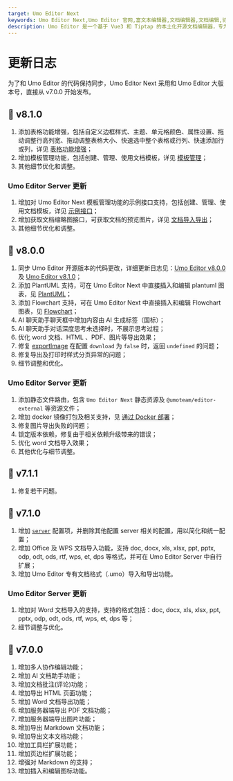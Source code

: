 ```yaml
---
target: Umo Editor Next
keywords: Umo Editor Next,Umo Editor 官网,富文本编辑器,文档编辑器,文档编辑,协同办公
description: Umo Editor 是一个基于 Vue3 和 Tiptap 的本土化开源文档编辑器，专为国人用户设计。它提供了强大的文档编辑能力和 AI 创作功能，支持分页模式、Markdown 语法、富文本编辑、多种格式的节点插入、页面样式设置、文档导出与打印等功能。此外，Umo Editor 还支持自定义扩展、多语言设置和暗色主题。
---
```



# 更新日志

<Callout type="warning" emoji="❗">
为了和 Umo Editor 的代码保持同步，Umo Editor Next 采用和 Umo Editor 大版本号，直接从 v7.0.0 开始发布。
</Callout>

## 🚀  v8.1.0
1. 添加表格功能增强，包括自定义边框样式、主题、单元格颜色、属性设置、拖动调整行高列宽、拖动调整表格大小、快速选中整个表格或行列、快速添加行或列，详见 [表格功能增强](./table)；
2. 增加模板管理功能，包括创建、管理、使用文档模板，详见 [模板管理](./template)；
3. 其他细节优化和调整。

### Umo Editor Server 更新

1. 增加对 Umo Editor Next 模板管理功能的示例接口支持，包括创建、管理、使用文档模板，详见 [示例接口](../server/api#示例接口)；
2. 增加获取文档缩略图接口，可获取文档的预览图片，详见 [文档导入导出](../server/api#文档导入导出)；
3. 其他细节优化和调整。

## 🎉  v8.0.0

1. 同步 Umo Editor 开源版本的代码更改，详细更新日志见：[Umo Editor v8.0.0](../editor/changelog#--v800-2025-08-31) 及 [Umo Editor v8.1.0](../editor/changelog#--v810-2025-09-06)；
2. 添加 PlantUML 支持，可在 Umo Editor Next 中直接插入和编辑 plantuml 图表，见 [PlantUML](./other#plantuml-图表)；
3. 添加 Flowchart 支持，可在 Umo Editor Next 中直接插入和编辑 Flowchart 图表，见 [Flowchart](./other#flowchart-图表)；
4. AI 聊天助手聊天框中增加内容由 AI 生成标签（国标）；
5. AI 聊天助手对话深度思考未选择时，不展示思考过程；
6. 优化 word 文档、HTML 、PDF、图片等导出效果；
7. 修复 [exportImage](./export#exportimage) 在配置 `download` 为 `false` 时，返回 `undefined` 的问题；
8. 修复导出及打印时样式分页异常的问题；
9. 细节调整和优化。

### Umo Editor Server 更新

1. 添加静态文件路由，包含 `Umo Editor Next` 静态资源及 `@umoteam/editor-external` 等资源文件；
2. 增加 docker 镜像打包及相关支持，见 [通过 Docker 部署](../server/docker)；
3. 修复图片导出失败的问题；
4. 锁定版本依赖，修复由于相关依赖升级带来的错误；
5. 优化 word 文档导入效果；
6. 其他优化与细节调整。

## 🚀  v7.1.1

1. 修复若干问题。

## 🚀  v7.1.0

1. 增加 [`server`](./server) 配置项，并删除其他配置 server 相关的配置，用以简化和统一配置；
2. 增加 Office 及 WPS 文档导入功能，支持 doc, docx, xls, xlsx, ppt, pptx, odp, odt, ods, rtf, wps, et, dps 等格式，并可在 Umo Editor Server 中自行扩展；
3. 增加 Umo Editor 专有文档格式（.umo）导入和导出功能。

### Umo Editor Server 更新

1. 增加对 Word 文档导入的支持，支持的格式包括：doc, docx, xls, xlsx, ppt, pptx, odp, odt, ods, rtf, wps, et, dps 等；
2. 细节调整与优化。

## 🎉  v7.0.0

1. 增加多人协作编辑功能；
2. 增加 AI 文档助手功能；
3. 增加文档批注(评论)功能；
4. 增加导出 HTML 页面功能；
5. 增加 Word 文档导出功能；
6. 增加服务器端导出 PDF 文档功能；
7. 增加服务器端导出图片功能；
8. 增加导出 Markdown 文档功能；
9. 增加导出文本文档功能；
10. 增加工具栏扩展功能；
11. 增加页边栏扩展功能；
12. 增强对 Markdown 的支持；
13. 增加插入和编辑图标功能。
